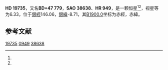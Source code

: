 {{Starbox begin
| name = HD 19735
}}
{{Starbox observe
| epoch = [[J2000.0|J2000.0]]
| constell = {{星座名待查}}<ref name=SIMBAD>{{cite web
 | url=http://simbad.u-strasbg.fr/simbad/sim-id?Ident=HR+949
 | title =Pulsating variable Star
 | publisher=Centre de Données astronomiques de Strasbourg
 | work=SIMBAD
 | accessdate=2012-07-13}}</ref><ref name=DATA>{{cite web
 | url=http://vizier.u-strasbg.fr/viz-bin/VizieR-5?-out.add=.&-source=5050&-corr=PK=HR&-out.max=9999&HR=949
 | title=VizieR Detailed Page
 | accessdate=2012-07-13
 | archive-date=2016-03-05
 | archive-url=https://web.archive.org/web/20160305045855/http://vizier.u-strasbg.fr/viz-bin/VizieR-5?-out.add=.&-source=5050&-corr=PK=HR&-out.max=9999&HR=949
 | dead-url=no
 }}</ref>
| 星官 = 
| ra = {{RA|3|12|26.4}}<ref name=SIMBAD /><ref name=DATA />
| dec = {{DEC|+47|43|33}}<ref name=SIMBAD /><ref name=DATA />
| appmag_v = 6.33<ref name=SIMBAD /><ref name=DATA />
}}
{{Starbox character
| class = K5III<ref name=SIMBAD /><ref name=DATA />
| b-v = 1.43<ref name=SIMBAD /><ref name=DATA />
| u-b = 1.64<ref name=SIMBAD /><ref name=DATA />
| r-i = <ref name=SIMBAD /><ref name=DATA />
| variable = 
}}
{{Starbox astrometry
| radial_v = 1.64
| prop_mo_ra = -36
| parallax = 
| p_error = 
}}
{{Starbox catalog
| names =BD+47 779，[[SAO星表|SAO]] 38638，[[HD星表|HD]] 19735，[[HR星表|HR]] 949}}
{{Starbox reference |Simbad=HR+949}}
{{Starbox end}}

'''HD 19735'''，又名'''BD+47 779'''，'''SAO 38638'''、'''HR 949'''，是一颗恒星<ref name=SIMBAD /><ref name=DATA />，视星等为6.33，位于[[銀道座標系|銀經]]146.06，[[銀道座標系|銀緯]]-8.71，其[[B1900.0|B1900.0]]坐标为赤經{{RA|3|5|31.1}}，赤緯{{DEC|+47|-8.71|1}}。

== 参考文献 ==
{{reflist}}

{{star-stub}}

[[Category:HD和HDE天體|19735]]
[[Category:HR天體|0949]]
[[Category:SAO天體|38638]]